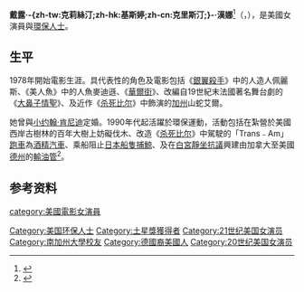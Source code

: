 {{noteTA
|G1=IT
|G2=Show
|G3=Movie
|T=zh-tw:黛瑞·漢娜; zh-cn:戴瑞尔·汉娜;zh-hk:戴露·漢娜;
|1=zh-tw:黛瑞; zh-cn:戴瑞尔; zh-hk:戴露;
|2=zh-tw:漢娜; zh-cn:汉娜;z h-hk:漢娜;
|3=zh-tw:銀翼殺手; zh-cn:银翼杀手; zh-hk:2020;
|4=zh-tw:追殺比爾; zh-cn:杀死比尔; zh-hk:標殺令;
|5=zh:甘乃迪; zh-hans:肯尼迪; zh-hant:甘迺迪;
}}
{{citation style|time=2013-01-10T10:30:13+00:00}}
{{Infobox person
|name         = 戴露·漢娜<br />{{small|Daryl Hannah}}
|image        = Daryl Hannah by Dana Fineman.jpg
|imagesize    =
|caption      = Daryl Hannah in 2019
|birth_name   = Daryl Christine Hannah
|birth_date   = {{Birth date and age|mf=yes|1960|12|3}}
|birth_place  = 美國[[伊利诺伊州|伊利诺伊州]][[芝加哥|芝加哥]]
|death_date   = 
|death_place  = 
|occupation   = {{hlist|女演員|環保行動主義者}}
|years_active = 1978年至今
|spouse       = {{marriage|[[尼爾·楊|尼爾·楊]]|2018}}
|relatives    = {{ublist|{{tsl|en|Page Hannah|佩奇·漢娜}}（妹妹）|{{tsl|en|Tanya Wexler|坦娅·韦克斯勒}}（同母異父妹）}}
}}

'''戴露·-{zh-tw:克莉絲汀;zh-hk:基斯婷;zh-cn:克里斯汀;}-·漢娜'''<ref>{{Cite web |url=http://www.movieworld.com.hk/zine/General/actor/d-b5.shtml |title=香港電影世界 外國電影工作者譯名表 Ｄ字開頭 Daryl Hannah 戴露·漢娜 |access-date=2013-01-10 |archive-url=https://web.archive.org/web/20080427173415/http://www.movieworld.com.hk/zine/General/actor/d-b5.shtml |archive-date=2008-04-27 |dead-url=yes }}</ref>（{{lang-en|Daryl Christine Hannah}}，{{bd|1960年|12月3日}}），是美國女演員與[[环境保护主义|環保人士]]。

== 生平 ==
1978年開始電影生涯。具代表性的角色及電影包括《[[銀翼殺手|銀翼殺手]]》中的人造人佩麗斯、《美人魚》中的人魚麥迪遜、《[[华尔街_(电影)|華爾街]]》、改編自19世紀末法國著名舞台劇的《[[大鼻子情聖|大鼻子情聖]]》、及近作《[[杀死比尔|杀死比尔]]》中飾演的[[加利福尼亚州|加州]]山蛇艾爾。

她曾與[[小约翰·肯尼迪|小约翰·肯尼迪]]定婚。1990年代起活躍於環保運動，活動包括在紮營於美國西岸古樹林的百年大樹上妨礙伐木、改造《[[杀死比尔|杀死比尔]]》中駕駛的「Trans﹣Am」[[跑車|跑車]]為[[酒精|酒精]][[汽車|汽車]]、乘船阻止[[日本捕鲸业|日本船隻]][[捕鯨|捕鯨]]、及在[[白宮|白宮]][[静坐_(示威)|靜坐]][[抗議|抗議]]興建由加拿大至美國[[德克萨斯州|德州]]的[[輸油管|輸油管]]<ref>{{Cite web |url=http://www.filmreference.com/film/16/Daryl-Hannah.html |title=戴瑞尔·汉娜生平 |access-date=2011-09-30 |archive-date=2017-06-08 |archive-url=https://web.archive.org/web/20170608072031/http://www.filmreference.com/film/16/Daryl-Hannah.html |dead-url=no }}</ref>。

== 参考资料 ==
{{refs}}
{{土星獎最佳電影女主角}}
{{Authority control}}
{{DEFAULTSORT: Hannah, Daryl}}
[[category:美國電影女演員|category:美國電影女演員]]
[[Category:美国环保人士|Category:美国环保人士]]
[[Category:土星獎獲得者|Category:土星獎獲得者]]
[[Category:21世纪美国女演员|Category:21世纪美国女演员]]
[[Category:南加州大學校友|Category:南加州大學校友]]
[[Category:德國裔美國人|Category:德國裔美國人]]
[[Category:20世纪美国女演员|Category:20世纪美国女演员]]